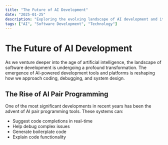 ```yaml
---
title: "The Future of AI Development"
date: "2025-01-25"
description: "Exploring the evolving landscape of AI development and its implications for software engineers"
tags: ["AI", "Software Development", "Technology"]
---
```


# The Future of AI Development

As we venture deeper into the age of artificial intelligence, the landscape of software development is undergoing a profound transformation. The emergence of AI-powered development tools and platforms is reshaping how we approach coding, debugging, and system design.

## The Rise of AI Pair Programming

One of the most significant developments in recent years has been the advent of AI pair programming tools. These systems can:

- Suggest code completions in real-time
- Help debug complex issues
- Generate boilerplate code
- Explain code functionality 